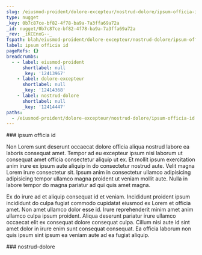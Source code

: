 ```yaml
---
slug: /eiusmod-proident/dolore-excepteur/nostrud-dolore/ipsum-officia-id
type: nugget
_key: 0b7c87ce-bf82-4f78-ba9a-7a3ffa69a72a
_id: nugget/0b7c87ce-bf82-4f78-ba9a-7a3ffa69a72a
_rev: _iKCEnxG--_
fspath: blah/eiusmod-proident/dolore-excepteur/nostrud-dolore/ipsum-officia-id.md
label: ipsum officia id
pageRefs: {}
breadcrumbs:
  - - label: eiusmod-proident
      shortlabel: null
      _key: '12413967'
    - label: dolore-excepteur
      shortlabel: null
      _key: '12414368'
    - label: nostrud-dolore
      shortlabel: null
      _key: '12414447'
paths:
  - /eiusmod-proident/dolore-excepteur/nostrud-dolore/ipsum-officia-id
---
```


<NuggetArea>
<Nugget slug="/eiusmod-proident/dolore-excepteur/nostrud-dolore/ipsum-officia-id" type="nugget" _key="0b7c87ce-bf82-4f78-ba9a-7a3ffa69a72a" _id="nugget/0b7c87ce-bf82-4f78-ba9a-7a3ffa69a72a" _rev="_iKCEnxG--_" fspath="blah/eiusmod-proident/dolore-excepteur/nostrud-dolore/ipsum-officia-id.md" label="ipsum officia id" paths="/eiusmod-proident/dolore-excepteur/nostrud-dolore/ipsum-officia-id">
<NuggetBody>
### ipsum officia id

Non Lorem sunt deserunt occaecat dolore officia aliqua nostrud labore ea laboris consequat amet. Tempor ad eu excepteur ipsum nisi laborum ut consequat amet officia consectetur aliquip ut ex. Et mollit ipsum exercitation anim irure ex ipsum aute aliquip in do consectetur nostrud aute. Velit magna Lorem irure consectetur sit. Ipsum anim in consectetur ullamco adipisicing adipisicing tempor ullamco magna proident ut veniam mollit aute. Nulla in labore tempor do magna pariatur ad qui quis amet magna.

Ex do irure ad et aliquip consequat id et veniam. Incididunt proident ipsum incididunt do culpa fugiat commodo cupidatat eiusmod ex Lorem et officia amet. Non amet ullamco dolor esse id. Irure reprehenderit minim amet anim ullamco culpa ipsum proident. Aliqua deserunt pariatur irure ullamco occaecat elit ex consequat dolore consequat culpa. Cillum nisi aute id sint amet dolor in irure enim sunt consequat consequat. Ea officia laborum non quis ipsum sint ipsum ea veniam aute ad ea fugiat aliquip.

</NuggetBody>
<Breadcrumbs>
<Crumbs>
<Crumb _key="12413967" label="eiusmod-proident" /><Crumb _key="12414368" label="dolore-excepteur" /><Crumb _key="12414447" label="nostrud-dolore" />
</Crumbs>
</Breadcrumbs>
</Nugget>

<NuggetsInbound>
</NuggetsInbound>
<NuggetsOutbound>
</NuggetsOutbound>
</NuggetArea>
<PassagesInbound>
<Passage direction="inbound" type="passage" _key="12414447" _id="passage/12414447" _rev="_iKCEnxC--_" label="nostrud-dolore" passage="nostrud-dolore" fspath="blah/eiusmod-proident/dolore-excepteur/nostrud-dolore" paths="/eiusmod-proident/dolore-excepteur/nostrud-dolore" slug="/eiusmod-proident/dolore-excepteur/nostrud-dolore">
<NuggetBody>
### nostrud-dolore

</NuggetBody>
<Breadcrumbs>
<Crumbs>
<Crumb _key="12413967" label="eiusmod-proident" /><Crumb _key="12414368" label="dolore-excepteur" />
</Crumbs>
</Breadcrumbs>
</Passage>

</PassagesInbound>
<PassagesOutbound>
</PassagesOutbound>